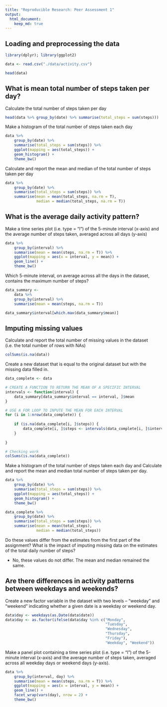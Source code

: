```yaml
---
title: "Reproducible Research: Peer Assessment 1"
output: 
  html_document:
    keep_md: true
---
```


## Loading and preprocessing the data
```r
library(dplyr); library(ggplot2)
```

```r
data <- read.csv("./data/activity.csv")
```

```r
head(data)
```

## What is mean total number of steps taken per day?
Calculate the total number of steps taken per day

```r
head(data %>% group_by(date) %>% summarise(total_steps = sum(steps)))
```

Make a histogram of the total number of steps taken each day

```r
data %>% 
    group_by(date) %>% 
    summarise(total_steps = sum(steps)) %>% 
    ggplot(mapping = aes(total_steps)) + 
    geom_histogram() + 
    theme_bw()
```

Calculate and report the mean and median of the total number of steps taken per day

```r
data %>% 
    group_by(date) %>% 
    summarise(total_steps = sum(steps)) %>% 
    summarise(mean = mean(total_steps, na.rm = T),
              median = median(total_steps, na.rm = T))
```

## What is the average daily activity pattern?
Make a time series plot (i.e. \color{red}{\verb|type = "l"|}type = "l") of the 5-minute interval (x-axis) and the average number of steps taken, averaged across all days (y-axis)

```r
data %>% 
    group_by(interval) %>% 
    summarise(mean = mean(steps, na.rm = T)) %>% 
    ggplot(mapping = aes(x = interval, y = mean)) + 
    geom_line() +
    theme_bw()
```

Which 5-minute interval, on average across all the days in the dataset, contains the maximum number of steps?

```r
data_summary <- 
    data %>% 
    group_by(interval) %>% 
    summarise(mean = mean(steps, na.rm = T))

data_summary$interval[which.max(data_summary$mean)]

```

## Imputing missing values
Calculate and report the total number of missing values in the dataset (i.e. the total number of rows with \color{red}{\verb|NA|}NAs)

```r
colSums(is.na(data))
```

Create a new dataset that is equal to the original dataset but with the missing data filled in.

```r
data_complete <- data 

# CREATE A FUNCTION TO RETURN THE MEAN OF A SPECIFIC INTERVAL
intervals <- function(interval) {
    data_summary[data_summary$interval == interval, ]$mean
}

# USE A FOR LOOP TO INPUTE THE MEAN FOR EACH INTERVAL
for (i in 1:nrow(data_complete)) {
    
    if (is.na(data_complete[i, ]$steps)) {
        data_complete[i, ]$steps <- intervals(data_complete[i, ]$interval)
    }
    
}
```

```r
# Checking work
colSums(is.na(data_complete))
```

Make a histogram of the total number of steps taken each day and Calculate and report the mean and median total number of steps taken per day. 

```r
data %>% 
    group_by(date) %>% 
    summarise(total_steps = sum(steps)) %>% 
    ggplot(mapping = aes(total_steps)) + 
    geom_histogram() + 
    theme_bw()
```

```r
data_complete %>% 
    group_by(date) %>% 
    summarise(total_steps = sum(steps)) %>% 
    summarise(mean = mean(total_steps),
              median = median(total_steps))
```

Do these values differ from the estimates from the first part of the assignment? What is the impact of imputing missing data on the estimates of the total daily number of steps?

* No, these values do not differ. The mean and median remained the same.

## Are there differences in activity patterns between weekdays and weekends?
Create a new factor variable in the dataset with two levels – “weekday” and “weekend” indicating whether a given date is a weekday or weekend day.

```r
data$day <- weekdays(as.Date(data$date))
data$day <- as.factor(ifelse(data$day %in% c("Monday",
                                             "Tuesday", 
                                             "Wednesday",
                                             "Thursday", 
                                             "Friday"), 
                                             "Weekday", "Weekend"))
```

Make a panel plot containing a time series plot (i.e. \color{red}{\verb|type = "l"|}type = "l") of the 5-minute interval (x-axis) and the average number of steps taken, averaged across all weekday days or weekend days (y-axis).

```r
data %>% 
    group_by(interval, day) %>% 
    summarise(mean = mean(steps, na.rm = T)) %>% 
    ggplot(mapping = aes(x = interval, y = mean)) +
    geom_line() + 
    facet_wrap(vars(day), nrow = 2) +
    theme_bw()
```